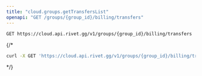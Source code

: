 ```yaml
---
title: "cloud.groups.getTransfersList"
openapi: "GET /groups/{group_id}/billing/transfers"
---
```


```
GET https://cloud.api.rivet.gg/v1/groups/{group_id}/billing/transfers
```


{/*<RequestExample>
```bash curl
curl -X GET 'https://cloud.api.rivet.gg/v1/groups/{group_id}/billing/transfers'
```
</RequestExample>*/}
